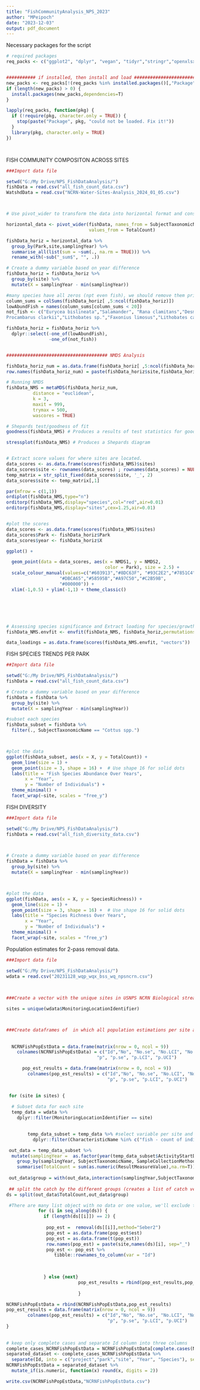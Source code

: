 ```yaml
---
title: "FishCommunityAnalysis_NPS_2023"
author: "MPeipoch"
date: "2023-12-03"
output: pdf_document
---
```


Necessary packages for the script
```r
# required packages
req_packs <- c("ggplot2", "dplyr", "vegan", "tidyr","stringr","openxlsx","sf","raster","trend","lubridate","FSA")


########### if installed, then install and load ###################################
new_packs <- req_packs[!(req_packs %in% installed.packages()[,"Package"])]
if (length(new_packs) > 0) {
  install.packages(new_packs,dependencies=T)
}

lapply(req_packs, function(pkg) {
  if (!require(pkg, character.only = TRUE)) {
    stop(paste("Package", pkg, "could not be loaded. Fix it!"))
  }
  library(pkg, character.only = TRUE)
})




```

FISH COMMUNITY COMPOSITON ACROSS SITES
```r

###Import data file 

setwd("G:/My Drive/NPS_FishDataAnalysis/")
fishData = read.csv("all_fish_count_data.csv")
WatshdData = read.csv("NCRN-Water-Sites-Analysis_2024_01_05.csv")



# Use pivot_wider to transform the data into horizontal format and consolidate with dplyr

horizontal_data <- pivot_wider(fishData, names_from = SubjectTaxonomicName, 
                               values_from = TotalCount)

fishData_horiz = horizontal_data %>%
  group_by(Park,site,samplingYear) %>%
  summarise_all(list(sum = ~sum(., na.rm = TRUE))) %>%
  rename_with(~sub("_sum$", "", .))

# Create a dummy variable based on year difference
fishData_horiz = fishData_horiz %>%
  group_by(site) %>%
  mutate(X = samplingYear - min(samplingYear))

#many species have all zeros (npt even fish), we should remove them prior to running NMDS
column_sums = colSums(fishData_horiz[ ,5:ncol(fishData_horiz)])
lowAbundFish = names(column_sums[column_sums < 20])
not_fish <- c("Eurycea bislineata","Salamander", "Rana clamitans","Desmognathus fuscus","Rana sp.","Faxonius virilis","
Procambarus clarkii","Lithobates sp.","Faxonius limosus","Lithobates catesbeianus","Crayfish")

fishData_horiz = fishData_horiz %>%
  dplyr::select(-one_of(lowAbundFish), 
                -one_of(not_fish))


###################################### NMDS Analysis

fishData_horiz_num = as.data.frame(fishData_horiz[ ,5:ncol(fishData_horiz)])
row.names(fishData_horiz_num) = paste(fishData_horiz$site,fishData_horiz$X, sep="_")

# Running NMDS 
fishData_NMS = metaMDS(fishData_horiz_num,
          distance = "euclidean",
          k = 3,
          maxit = 999, 
          trymax = 500,
          wascores = TRUE)

# Shepards test/goodness of fit
goodness(fishData_NMS) # Produces a results of test statistics for goodness of fit for each point

stressplot(fishData_NMS) # Produces a Shepards diagram


# Extract score values for where sites are located.
data_scores <- as.data.frame(scores(fishData_NMS)$sites)
data_scores$site <- rownames(data_scores) ; rownames(data_scores) = NULL
temp_matrix = str_split_fixed(data_scores$site, '_', 2)
data_scores$site <- temp_matrix[,1]

par(mfrow = c(1,1))
ordiplot(fishData_NMS,type="n")
orditorp(fishData_NMS,display="species",col="red",air=0.01)
orditorp(fishData_NMS,display="sites",cex=1.25,air=0.01)


#plot the scores
data_scores <- as.data.frame(scores(fishData_NMS)$sites)
data_scores$Park <- fishData_horiz$Park
data_scores$year <- fishData_horiz$X

ggplot() +

  geom_point(data = data_scores, aes(x = NMDS1, y = NMDS2, 
                                     color = Park), size = 2.5) +
  scale_colour_manual(values=c("#603913","#8DC63F", "#93C2E2","#7851C4", "#2BB673","#F7941E",
                    "#DBCA65","#58595B","#A97C50","#C2B59B",
                    "#000000")) +
  xlim(-1,0.5) + ylim(-1,1) + theme_classic() 






# Assessing species significance and Extract loading for species/growth forms
fishData_NMS.envfit <- envfit(fishData_NMS, fishData_horiz,permutations=999)

data_loadings = as.data.frame(scores(fishData_NMS.envfit, "vectors"))


```

FISH SPECIES TRENDS PER PARK
```r

##Import data file 

setwd("G:/My Drive/NPS_FishDataAnalysis/")
fishData = read.csv("all_fish_count_data.csv")

# Create a dummy variable based on year difference
fishData = fishData %>%
  group_by(site) %>%
  mutate(X = samplingYear - min(samplingYear))

#subset each species
fishData_subset = fishData %>%
  filter(., SubjectTaxonomicName == "Cottus spp.")



#plot the data
ggplot(fishData_subset, aes(x = X, y = TotalCount)) +
  geom_line(size = 1) +
  geom_point(size = 3, shape = 16) +  # Use shape 16 for solid dots
  labs(title = "Fish Species Abundance Over Years",
       x = "Year",
       y = "Number of Individuals") +
  theme_minimal() +
  facet_wrap(~site, scales = "free_y")


```

FISH DIVERSITY 
```r

###Import data file 

setwd("G:/My Drive/NPS_FishDataAnalysis/")
fishData = read.csv("all_fish_diversity_data.csv")
  


# Create a dummy variable based on year difference
fishData = fishData %>%
  group_by(site) %>%
  mutate(X = samplingYear - min(samplingYear))



#plot the data
ggplot(fishData, aes(x = X, y = SpeciesRichness)) +
  geom_line(size = 1) +
  geom_point(size = 3, shape = 16) +  # Use shape 16 for solid dots
  labs(title = "Species Richness Over Years",
       x = "Year",
       y = "Number of Individuals") +
  theme_minimal() +
  facet_wrap(~site, scales = "free_y")

```









Population estimates for 2-pass removal data. 
```r

###Import data file 

setwd("G:/My Drive/NPS_FishDataAnalysis/")
wdata = read.csv("20231128_wqp_wqx_bss_wq_npsncrn.csv")
  

  
###Create a vector with the unique sites in USNPS NCRN Biological stream survey

sites = unique(wdata$MonitoringLocationIdentifier)



###Create dataframes of  in which all population estimations per site and year is stored with a consistent output format in a single file
  
  
  NCRNFishPopEstData = data.frame(matrix(nrow = 0, ncol = 9))
    colnames(NCRNFishPopEstData) = c("Id","No", "No.se", "No.LCI", "No.UCI",
                                  "p", "p.se", "p.LCI", "p.UCI")

      pop_est_results = data.frame(matrix(nrow = 0, ncol = 9))
        colnames(pop_est_results) = c("Id","No", "No.se", "No.LCI", "No.UCI",
                                      "p", "p.se", "p.LCI", "p.UCI")

  
 for (site in sites) {
  
  # Subset data for each site
  temp_data = wdata %>% 
    dplyr::filter(MonitoringLocationIdentifier == site)

    
        temp_data_subset = temp_data %>% #select variable per site and method 
          dplyr::filter(CharacteristicName %in% c("fish - count of individuals captured by species","fish specimens captured electrofishing pass 1","fish specimens captured electrofishing pass 2"))

 out_data = temp_data_subset %>%
  mutate(samplingYear =  as.factor(year(temp_data_subset$ActivityStartDate))) %>%
    group_by(samplingYear, SubjectTaxonomicName, SampleCollectionMethod.MethodDescriptionText) %>%
    summarise(TotalCount = sum(as.numeric(ResultMeasureValue),na.rm=T))
  
 out_data$group = with(out_data,interaction(samplingYear,SubjectTaxonomicName,sep = "_"))
 
 ## split the catch by the different groups (creates a list of catch vectors)
ds = split(out_data$TotalCount,out_data$group)

 #There are many list object with no data or one value, we'll exclude them from further analysis
            for (i in seq_along(ds)) {
              if (length(ds[[i]]) == 2) {
                
               pop_est =  removal(ds[[i]],method="Seber2")
               pop_est = as.data.frame(pop_est$est)
               pop_est = as.data.frame(t(pop_est))
               row.names(pop_est) = paste(site,names(ds)[i], sep="_")
               pop_est <- pop_est %>%
                  tibble::rownames_to_column(var = "Id")
               

               
              } else {next}
                           pop_est_results = rbind(pop_est_results,pop_est)
                           
                           }

NCRNFishPopEstData = rbind(NCRNFishPopEstData,pop_est_results)
pop_est_results = data.frame(matrix(nrow = 0, ncol = 9))
        colnames(pop_est_results) = c("Id","No", "No.se", "No.LCI", "No.UCI",
                                      "p", "p.se", "p.LCI", "p.UCI")
}
  
  
# keep only complete cases and separate Id column into three columns
complete_cases_NCRNFishPopEstData = NCRNFishPopEstData[complete.cases(NCRNFishPopEstData), ]
separated_dataset <- complete_cases_NCRNFishPopEstData %>%
  separate(Id, into = c("project","park","site", "Year", "Species"), sep = "\\_")
NCRNFishPopEstData = separated_dataset %>%
  mutate_if(is.numeric, function(x) round(x, digits = 2))

write.csv(NCRNFishPopEstData,"NCRNFishPopEstData.csv") 





```






















